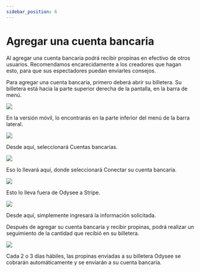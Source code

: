 ---
sidebar_position: 6
---

# Agregar una cuenta bancaria

Al agregar una cuenta bancaria podrá recibir propinas en efectivo de otros usuarios. Recomendamos encarecidamente a los creadores que hagan esto, para que sus espectadores puedan enviarles consejos.

Para agregar una cuenta bancaria, primero deberá abrir su billetera. Su billetera está hacia la parte superior derecha de la pantalla, en la barra de menú.

![](https://i.imgur.com/RUtD2EO.jpg)

En la versión móvil, lo encontrarás en la parte inferior del menú de la barra lateral.

![](https://i.imgur.com/7Vq2b1a.png)

Desde aquí, seleccionará Cuentas bancarias.

![](https://i.imgur.com/ry6yR3r.png)

Eso lo llevará aquí, donde seleccionará Conectar su cuenta bancaria.

![](https://i.imgur.com/vwYcdQo.png)

Esto lo lleva fuera de Odysee a Stripe.

![](https://i.imgur.com/QoImXje.png)

Desde aquí, simplemente ingresará la información solicitada.

Después de agregar su cuenta bancaria y recibir propinas, podrá realizar un seguimiento de la cantidad que recibió en su billetera.

![](https://i.imgur.com/w8dWp0K.png)

Cada 2 o 3 días hábiles, las propinas enviadas a su billetera Odysee se cobrarán automáticamente y se enviarán a su cuenta bancaria.